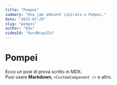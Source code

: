 ```yaml
---
title: "Pompei"
summary: "Una jam ambient ispirata a Pompei."
date: "2025-07-29"
slug: "pompei"
author: "Edo"
videoId: "9ucdNcqo2Io"
---
```


# Pompei

Ecco un post di prova scritto in MDX.  
Puoi usare **Markdown**, `<CustomComponent />` e altro.
